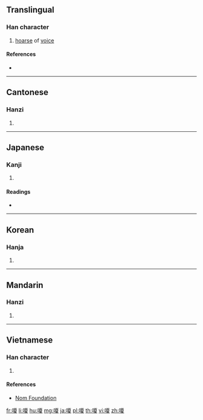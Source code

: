 ==Translingual==

===Han character===
{{Han char|rn=30|rad=口|as=10|sn=13|four=61047|canj=RMUE|ids=⿰口夏}}

# [[hoarse]] of [[voice]]

====References====
* {{Han ref|kx=0201.340|dkj=04047|dj=0424.260|hdz=10666.090|uh=55C4|ud=21956|bh=DCD3|bd=56531}}

----

==Cantonese==

===Hanzi===
{{yue-hanzi|jyut=[[aa2]], [[saa3]]|y=a2, sa3}}

# {{defn|lang=yue|sort=口10}}

----

==Japanese==

===Kanji===
{{ja-kanji|grade=|rs=口10}}

# {{defn|lang=ja|sort=口10}}

====Readings====
* {{ja-readings|on=[[さ]] (sa)|kun=[[かれる]] (kareru)}}

----

==Korean==

===Hanja===
{{ko-hanja|hangeul=[[사]], [[애]]|rv=sa, ae|mr=sa, ae}}

# {{defn|lang=ko|sort=口10}}

----

==Mandarin==

===Hanzi===
{{cmn-hanzi|pin=[[á]] ([[a2]]), [[shà]] ([[sha4]])|wg=a<sup>2</sup>, sha<sup>4</sup>}}

# {{defn|lang=cmn|sort=口10}}

----

==Vietnamese==

===Han character===
{{vi-hantu|[[hạ]]|rs=口10}}

# {{defn|lang=vi|sort=口10}}

====References====
* [http://nomfoundation.org/common/nom_details.php?codepoint=55c4 Nom Foundation]

[[fr:嗄]]
[[li:嗄]]
[[hu:嗄]]
[[mg:嗄]]
[[ja:嗄]]
[[pl:嗄]]
[[th:嗄]]
[[vi:嗄]]
[[zh:嗄]]
